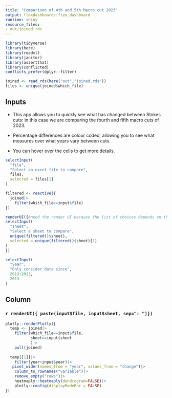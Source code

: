```yaml
---
title: "Comparison of 4th and 5th Macro cut 2023"
output: flexdashboard::flex_dashboard
runtime: shiny
resource_files:
- out/joined.rds
---
```


```r
library(tidyverse)
library(here)
library(readxl)
library(janitor)
library(assertthat)
library(conflicted)
conflicts_prefer(dplyr::filter)
```

```r
joined <- read_rds(here("out","joined.rds"))
files <- unique(joined$which_file)
```


Inputs {.sidebar}
-------------------------------------

*  This app allows you to quickly see what has changed between Stokes cuts: in this case we are comparing the
fourth and fifth macro cuts of 2023. 

*  Percentage differences are colour coded, allowing you to see what measures over what years vary between cuts.

*  You can hover over the cells to get more details.


```r
selectInput(
  "file",
  "Select an excel file to compare",
  files,
  selected = files[1]
)

filtered <- reactive({
  joined|>
    filter(which_file==input$file)
})

renderUI({#need the render UI because the list of choices depends on the excel file
selectInput(
  "sheet",
  "Select a sheet to compare",
  unique(filtered()$sheet),
  selected = unique(filtered()$sheet)[1]
)
})

selectInput(
  "year",
  "Only consider data since",
  2013:2023,
  2013
)
```
 
Column
-------------------------------------
    
### `r renderUI({ paste(input$file, input$sheet, sep=": ")})`
    
```r
plotly::renderPlotly({
  temp <- joined|>
    filter(which_file==input$file, 
           sheet==input$sheet
           )|>
    pull(joined)
  
  temp[[1]]|>
    filter(year>input$year)|>
   pivot_wider(names_from = "year", values_from = "change")|>
    column_to_rownames("variable")|>
    remove_empty("rows")|>
    heatmaply::heatmaply(dendrogram=FALSE)|>
    plotly::config(displayModeBar = FALSE)
})
```
